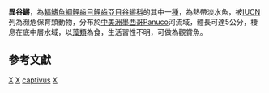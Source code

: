 {{Speciesbox 
| taxon = Xenoophorus captivus
| image = Xenoophorus captivus - Aquaportedorée 02.JPG
| status = EN
| status_system = IUCN3.1
| authority = [[Hubbs|Hubbs]], 1924
| synonyms = *''Goodea captiva'', Hubbs, 1924
*''Xenoophorus captivus captivus'', Hubbs, 1924
*''Xenoophorus exsul'', Hubbs & Turner, 1939
*''Xenoophorus captivus exsul'', Hubbs & Turner, 1939
}}

'''異谷鱂'''，為[[輻鰭魚綱|輻鰭魚綱]][[鯉齒目|鯉齒目]][[鯉齒亞目|鯉齒亞目]][[谷鱂科|谷鱂科]]的其中一[[種|種]]，為熱帶淡水魚，被[[IUCN|IUCN]]列為瀕危保育類動物，分布於[[中美洲|中美洲]][[墨西哥|墨西哥]]Panuco河流域，體長可達5公分，棲息在底中層水域，以[[藻類|藻類]]為食，生活習性不明，可做為觀賞魚。

== 參考文獻 ==
{{reflist}}
{{Taxonbar}}

[[Category:谷鱂科|X]]
[[Category:觀賞魚|X]]
[[Category:異谷鱂屬|captivus]]
[[Category:1924年描述的鱼类|X]]
